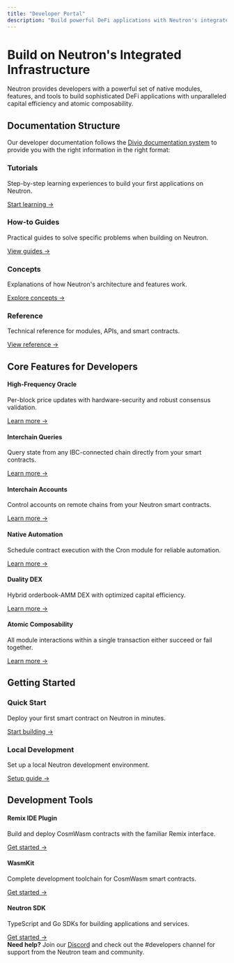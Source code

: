 ```yaml
---
title: "Developer Portal"
description: "Build powerful DeFi applications with Neutron's integrated blockchain infrastructure"
---
```


# Build on Neutron's Integrated Infrastructure

Neutron provides developers with a powerful set of native modules, features, and tools to build sophisticated DeFi applications with unparalleled capital efficiency and atomic composability.

## Documentation Structure

Our developer documentation follows the [Divio documentation system](https://documentation.divio.com/) to provide you with the right information in the right format:

<div className="grid grid-cols-1 md:grid-cols-2 gap-6 mt-8 mb-12">
  <div className="flex flex-col p-6 border border-gray-200 dark:border-gray-800 rounded-lg">
    <h3 className="text-xl font-semibold mb-2">Tutorials</h3>
    <p className="mb-4">Step-by-step learning experiences to build your first applications on Neutron.</p>
    <a href="/developers/tutorials/introduction" className="text-primary hover:underline mt-auto">Start learning →</a>
  </div>
  
  <div className="flex flex-col p-6 border border-gray-200 dark:border-gray-800 rounded-lg">
    <h3 className="text-xl font-semibold mb-2">How-to Guides</h3>
    <p className="mb-4">Practical guides to solve specific problems when building on Neutron.</p>
    <a href="/developers/guides" className="text-primary hover:underline mt-auto">View guides →</a>
  </div>
  
  <div className="flex flex-col p-6 border border-gray-200 dark:border-gray-800 rounded-lg">
    <h3 className="text-xl font-semibold mb-2">Concepts</h3>
    <p className="mb-4">Explanations of how Neutron's architecture and features work.</p>
    <a href="/concepts/integrated-architecture" className="text-primary hover:underline mt-auto">Explore concepts →</a>
  </div>
  
  <div className="flex flex-col p-6 border border-gray-200 dark:border-gray-800 rounded-lg">
    <h3 className="text-xl font-semibold mb-2">Reference</h3>
    <p className="mb-4">Technical reference for modules, APIs, and smart contracts.</p>
    <a href="/developers/modules" className="text-primary hover:underline mt-auto">View reference →</a>
  </div>
</div>

## Core Features for Developers

<div className="grid grid-cols-1 md:grid-cols-3 gap-6 mt-8">
  <div className="flex flex-col p-5 border border-gray-200 dark:border-gray-800 rounded-lg">
    <h4 className="font-semibold mb-2">High-Frequency Oracle</h4>
    <p className="text-sm">Per-block price updates with hardware-security and robust consensus validation.</p>
    <a href="/developers/modules/oracle" className="text-primary hover:underline mt-auto text-sm">Learn more →</a>
  </div>
  
  <div className="flex flex-col p-5 border border-gray-200 dark:border-gray-800 rounded-lg">
    <h4 className="font-semibold mb-2">Interchain Queries</h4>
    <p className="text-sm">Query state from any IBC-connected chain directly from your smart contracts.</p>
    <a href="/developers/modules/interchain-queries" className="text-primary hover:underline mt-auto text-sm">Learn more →</a>
  </div>
  
  <div className="flex flex-col p-5 border border-gray-200 dark:border-gray-800 rounded-lg">
    <h4 className="font-semibold mb-2">Interchain Accounts</h4>
    <p className="text-sm">Control accounts on remote chains from your Neutron smart contracts.</p>
    <a href="/developers/modules/interchain-txs" className="text-primary hover:underline mt-auto text-sm">Learn more →</a>
  </div>
  
  <div className="flex flex-col p-5 border border-gray-200 dark:border-gray-800 rounded-lg">
    <h4 className="font-semibold mb-2">Native Automation</h4>
    <p className="text-sm">Schedule contract execution with the Cron module for reliable automation.</p>
    <a href="/developers/modules/cron" className="text-primary hover:underline mt-auto text-sm">Learn more →</a>
  </div>
  
  <div className="flex flex-col p-5 border border-gray-200 dark:border-gray-800 rounded-lg">
    <h4 className="font-semibold mb-2">Duality DEX</h4>
    <p className="text-sm">Hybrid orderbook-AMM DEX with optimized capital efficiency.</p>
    <a href="/developers/modules/dex" className="text-primary hover:underline mt-auto text-sm">Learn more →</a>
  </div>
  
  <div className="flex flex-col p-5 border border-gray-200 dark:border-gray-800 rounded-lg">
    <h4 className="font-semibold mb-2">Atomic Composability</h4>
    <p className="text-sm">All module interactions within a single transaction either succeed or fail together.</p>
    <a href="/concepts/integrated-architecture" className="text-primary hover:underline mt-auto text-sm">Learn more →</a>
  </div>
</div>

## Getting Started

<div className="grid grid-cols-1 md:grid-cols-2 gap-6 mt-8">
  <div className="flex flex-col p-6 border border-gray-200 dark:border-gray-800 rounded-lg">
    <h3 className="text-xl font-semibold mb-2">Quick Start</h3>
    <p className="mb-4">Deploy your first smart contract on Neutron in minutes.</p>
    <a href="/developers/quickstart" className="text-primary hover:underline mt-auto">Start building →</a>
  </div>
  
  <div className="flex flex-col p-6 border border-gray-200 dark:border-gray-800 rounded-lg">
    <h3 className="text-xl font-semibold mb-2">Local Development</h3>
    <p className="mb-4">Set up a local Neutron development environment.</p>
    <a href="/developers/guides/local-development" className="text-primary hover:underline mt-auto">Setup guide →</a>
  </div>
</div>

## Development Tools

<div className="grid grid-cols-1 md:grid-cols-3 gap-6 mt-8 mb-8">
  <div className="flex flex-col p-5 border border-gray-200 dark:border-gray-800 rounded-lg">
    <h4 className="font-semibold mb-2">Remix IDE Plugin</h4>
    <p className="text-sm">Build and deploy CosmWasm contracts with the familiar Remix interface.</p>
    <a href="/developers/tutorials/cosmwasm-remix" className="text-primary hover:underline mt-auto text-sm">Get started →</a>
  </div>
  
  <div className="flex flex-col p-5 border border-gray-200 dark:border-gray-800 rounded-lg">
    <h4 className="font-semibold mb-2">WasmKit</h4>
    <p className="text-sm">Complete development toolchain for CosmWasm smart contracts.</p>
    <a href="/developers/tutorials/cosmwasm-wasmkit" className="text-primary hover:underline mt-auto text-sm">Get started →</a>
  </div>
  
  <div className="flex flex-col p-5 border border-gray-200 dark:border-gray-800 rounded-lg">
    <h4 className="font-semibold mb-2">Neutron SDK</h4>
    <p className="text-sm">TypeScript and Go SDKs for building applications and services.</p>
    <a href="/developers/tools/sdk" className="text-primary hover:underline mt-auto text-sm">Get started →</a>
  </div>
</div>

<div className="p-4 border-l-4 border-primary bg-primary/5 rounded my-6">
  <strong>Need help?</strong> Join our <a href="https://discord.gg/neutron" className="text-primary hover:underline">Discord</a> and check out the #developers channel for support from the Neutron team and community.
</div> 